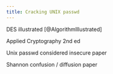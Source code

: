 ```yaml
---
title: Cracking UNIX passwd
---
```


DES illustrated [@AlgorithmIllustrated]

Applied Cryptography 2nd ed

Unix passwd considered insecure paper

Shannon confusion / diffusion paper
